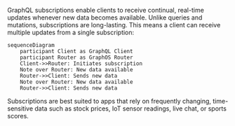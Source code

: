 
GraphQL subscriptions enable clients to receive continual, real-time updates whenever new data becomes available. Unlike queries and mutations, subscriptions are long-lasting. This means a client can receive multiple updates from a single subscription:

```mermaid
sequenceDiagram
    participant Client as GraphQL Client
    participant Router as GraphOS Router
    Client->>Router: Initiates subscription
    Note over Router: New data available
    Router->>Client: Sends new data
    Note over Router: New data available
    Router->>Client: Sends new data
```

Subscriptions are best suited to apps that rely on frequently changing, time-sensitive data such as stock prices, IoT sensor readings, live chat, or sports scores.